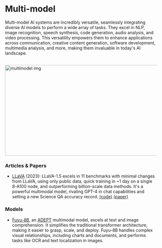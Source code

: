 # Multi-model

Multi-model AI systems are incredibly versatile, seamlessly integrating diverse AI models to perform a wide array of tasks. They excel in NLP, image recognition, speech synthesis, code generation, audio analysis, and video processing. This versatility empowers them to enhance applications across communication, creative content generation, software development, multimedia analysis, and more, making them invaluable in today's AI landscape.

<br/>


<div style={{ position: "relative" }}>
  <Image
    src="/static/img/multimodel.png"
    alt="multimodel img"
    height="300"
    width="850"
    priority
  />
</div>

### Articles & Papers

- [LLaVA](https://llava-vl.github.io/) (2023): LLaVA-1.5 excels in 11 benchmarks with minimal changes from LLaVA, using only public data, quick training in ~1 day on a single 8-A100 node, and outperforming billion-scale data methods. It's a powerful multimodal model, rivaling GPT-4 in chat capabilities and setting a new Science QA accuracy record. [(code)](https://github.com/haotian-liu/LLaVA) [(paper)](https://arxiv.org/abs/2304.08485)

### Models

- [Fuyu-8B](https://www.adept.ai/blog/fuyu-8b), an [ADEPT](https://www.adept.ai/) multimodal model, excels at text and image comprehension. It simplifies the traditional transformer architecture, making it easier to grasp, scale, and deploy. Fuyu-8B handles complex visual relationships, including charts and documents, and performs tasks like OCR and text localization in images.